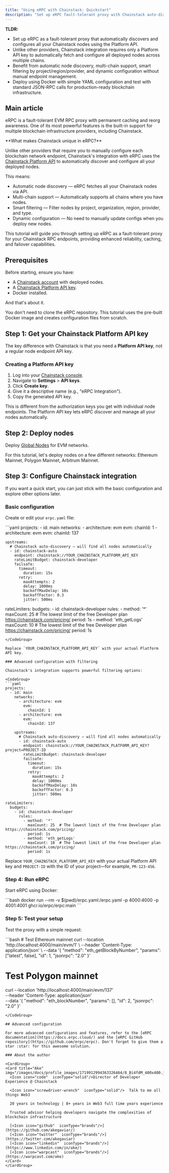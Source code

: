```yaml
---
title: "Using eRPC with Chainstack: Quickstart"
description: "Set up eRPC fault-tolerant proxy with Chainstack auto-discovery. Configure multi-chain RPC endpoints, caching, and failover using Platform API integration."
---
```


**TLDR:**
* Set up eRPC as a fault-tolerant proxy that automatically discovers and configures all your Chainstack nodes using the Platform API.
* Unlike other providers, Chainstack integration requires only a Platform API key to automatically fetch and configure all deployed nodes across multiple chains.
* Benefit from automatic node discovery, multi-chain support, smart filtering by project/region/provider, and dynamic configuration without manual endpoint management.
* Deploy using Docker with simple YAML configuration and test with standard JSON-RPC calls for production-ready blockchain infrastructure.

## Main article

eRPC is a fault-tolerant EVM RPC proxy with permanent caching and reorg awareness. One of its most powerful features is the built-in support for multiple blockchain infrastructure providers, including Chainstack.

<Info>
**What makes Chainstack unique in eRPC?**

Unlike other providers that require you to manually configure each blockchain network endpoint, Chainstack's integration with eRPC uses the [Chainstack Platform API](/reference/platform-api-getting-started) to automatically discover and configure all your deployed nodes.
</Info>

This means:

- Automatic node discovery — eRPC fetches all your Chainstack nodes via API.
- Multi-chain support — Automatically supports all chains where you have nodes.
- Smart filtering — Filter nodes by project, organization, region, provider, and type.
- Dynamic configuration — No need to manually update configs when you deploy new nodes.

This tutorial will guide you through setting up eRPC as a fault-tolerant proxy for your Chainstack RPC endpoints, providing enhanced reliability, caching, and failover capabilities.

## Prerequisites

Before starting, ensure you have:

- A [Chainstack account](https://chainstack.com/) with deployed nodes.
- A [Chainstack Platform API key](/reference/platform-api-getting-started#create-api-key).
- Docker installed.

And that's about it.

<Tip>
  You don't need to clone the eRPC repository. This tutorial uses the pre-built Docker image and creates configuration files from scratch.
</Tip>

## Step 1: Get your Chainstack Platform API key

The key difference with Chainstack is that you need a **Platform API key**, not a regular node endpoint API key.

### Creating a Platform API key

1. Log into your [Chainstack console](https://console.chainstack.com).
2. Navigate to **Settings** > **API keys**.
3. Click **Create key**.
4. Give it a descriptive name (e.g., "eRPC Integration").
5. Copy the generated API key.

<Info>
This is different from the authorization keys you get with individual node endpoints. The Platform API key lets eRPC discover and manage all your nodes automatically.
</Info>

## Step 2: Deploy nodes

Deploy [Global Nodes](/docs/global-elastic-node) for EVM networks.

For this tutorial, let's deploy nodes on a few different networks: Ethereum Mainnet, Polygon Mainnet, Arbitrum Mainnet.

## Step 3: Configure Chainstack integration

If you want a quick start, you can just stick with the basic configuration and explore other options later.

### Basic configuration

Create or edit your `erpc.yaml` file:

<CodeGroup>
```yaml
projects:
  - id: main
    networks:
      - architecture: evm
        evm:
          chainId: 1
      - architecture: evm
        evm:
          chainId: 137

    upstreams:
      # Chainstack auto-discovery — will find all nodes automatically
      - id: chainstack-auto
        endpoint: chainstack://YOUR_CHAINSTACK_PLATFORM_API_KEY
        rateLimitBudget: chainstack-developer
        failsafe:
          timeout:
            duration: 15s
          retry:
            maxAttempts: 2
            delay: 1000ms
            backoffMaxDelay: 10s
            backoffFactor: 0.3
            jitter: 500ms

rateLimiters:
  budgets:
    - id: chainstack-developer
      rules:
        - method: '*'
          maxCount: 25  # The lowest limit of the free Developer plan https://chainstack.com/pricing/
          period: 1s
        - method: 'eth_getLogs'
          maxCount: 10  # The lowest limit of the free Developer plan https://chainstack.com/pricing/
          period: 1s
```
</CodeGroup>

Replace `YOUR_CHAINSTACK_PLATFORM_API_KEY` with your actual Platform API key.

### Advanced configuration with filtering

Chainstack's integration supports powerful filtering options:

<CodeGroup>
```yaml
projects:
  - id: main
    networks:
      - architecture: evm
        evm:
          chainId: 1
      - architecture: evm
        evm:
          chainId: 137

    upstreams:
      # Chainstack auto-discovery — will find all nodes automatically
      - id: chainstack-auto
        endpoint: chainstack://YOUR_CHAINSTACK_PLATFORM_API_KEY?project=PROJECT-ID
        rateLimitBudget: chainstack-developer
        failsafe:
          timeout:
            duration: 15s
          retry:
            maxAttempts: 2
            delay: 1000ms
            backoffMaxDelay: 10s
            backoffFactor: 0.3
            jitter: 500ms

rateLimiters:
  budgets:
    - id: chainstack-developer
      rules:
        - method: '*'
          maxCount: 25  # The lowest limit of the free Developer plan https://chainstack.com/pricing/
          period: 1s
        - method: 'eth_getLogs'
          maxCount: 10  # The lowest limit of the free Developer plan https://chainstack.com/pricing/
          period: 1s
```
</CodeGroup>

Replace `YOUR_CHAINSTACK_PLATFORM_API_KEY` with your actual Platform API key and `PROJECT-ID` with the ID of your project—for example, `PR-123-456`.

### Step 4: Run eRPC

Start eRPC using Docker:

<CodeGroup>
  ```bash
  docker run --rm -v $(pwd)/erpc.yaml:/erpc.yaml -p 4000:4000 -p 4001:4001 ghcr.io/erpc/erpc:main
  ```
</CodeGroup>

### Step 5: Test your setup

Test the proxy with a simple request:

<CodeGroup>
  ```bash
  # Test Ethereum mainnet
  curl --location 'http://localhost:4000/main/evm/1' \
  --header 'Content-Type: application/json' \
  --data '{
      "method": "eth_getBlockByNumber",
      "params": ["latest", false],
      "id": 1,
      "jsonrpc": "2.0"
  }'

  # Test Polygon mainnet
  curl --location 'http://localhost:4000/main/evm/137' \
  --header 'Content-Type: application/json' \
  --data '{
      "method": "eth_blockNumber",
      "params": [],
      "id": 2,
      "jsonrpc": "2.0"
  }'
  ```
</CodeGroup>

## Advanced configuration

For more advanced configurations and features, refer to the [eRPC documentation](https://docs.erpc.cloud/) and the [eRPC GitHub repository](https://github.com/erpc/erpc). Don't forget to give them a star :star: for this awesome solution.

### About the author

<CardGroup>
  <Card title="Ake" img="/images/docs/profile_images/1719912994363326464/8_Bi4fdM_400x400.jpg">
    <Icon icon="code"  iconType="solid"/>Director of Developer Experience @ Chainstack

    <Icon icon="screwdriver-wrench"  iconType="solid"/>  Talk to me all things Web3

    20 years in technology | 8+ years in Web3 full time years experience

    Trusted advisor helping developers navigate the complexities of blockchain infrastructure

    [<Icon icon="github"  iconType="brands"/>](https://github.com/akegaviar/)
    [<Icon icon="twitter"  iconType="brands"/>](https://twitter.com/akegaviar)
    [<Icon icon="linkedin"  iconType="brands"/>](https://www.linkedin.com/in/ake/)
    [<Icon icon="warpcast"  iconType="brands"/>](https://warpcast.com/ake)
  </Card>
</CardGroup>

